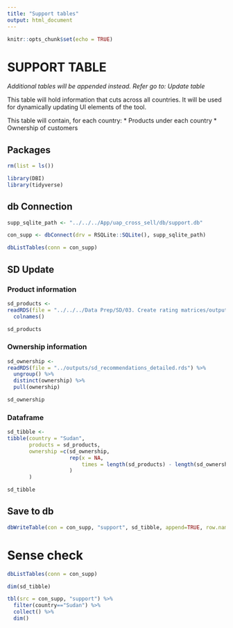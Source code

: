 ```yaml
---
title: "Support tables"
output: html_document
---
```


```r
knitr::opts_chunk$set(echo = TRUE)
```


# SUPPORT TABLE

*Additional tables will be appended instead. Refer go to: Update table*

This table will hold information that cuts across all countries. It will be used for dynamically updating UI elements of the tool. 

This table will contain, for each country:
* Products under each country
* Ownership of customers

## Packages

```r
rm(list = ls())

library(DBI)
library(tidyverse)
```

## db Connection

```r
supp_sqlite_path <- "../../../App/uap_cross_sell/db/support.db"

con_supp <- dbConnect(drv = RSQLite::SQLite(), supp_sqlite_path)

dbListTables(conn = con_supp)
```

## SD Update

### Product information

```r
sd_products <-
readRDS(file = "../../../Data Prep/SD/03. Create rating matrices/outputs/products_rating_matrix.rds") %>% 
  colnames()

sd_products
```

### Ownership information

```r
sd_ownership <-
readRDS(file = "../outputs/sd_recommendations_detailed.rds") %>% 
  ungroup() %>% 
  distinct(ownership) %>% 
  pull(ownership)

sd_ownership
```

### Dataframe

```r
sd_tibble <-
tibble(country = "Sudan",
       products = sd_products,
       ownership =c(sd_ownership, 
                    rep(x = NA, 
                        times = length(sd_products) - length(sd_ownership))
                    )
       )

sd_tibble
```

## Save to db

```r
dbWriteTable(con = con_supp, "support", sd_tibble, append=TRUE, row.names = FALSE)
```


# Sense check

```r
dbListTables(conn = con_supp)

dim(sd_tibble)

tbl(src = con_supp, "support") %>% 
  filter(country=="Sudan") %>% 
  collect() %>% 
  dim()
```

